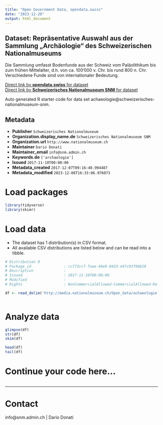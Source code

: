 ```yaml
---
title: "Open Government Data, opendata.swiss"
date: "2023-12-20"
output: html_document
---
```


## Dataset: Repräsentative Auswahl aus der Sammlung „Archäologie“ des Schweizerischen Nationalmuseums

Die Sammlung umfasst Bodenfunde aus der Schweiz vom Paläolithikum bis zum frühen Mittelalter, d.h. von ca. 100'000 v. Chr. bis rund 800 n. Chr. Verschiedene Funde sind von internationaler Bedeutung.

[Direct link by **opendata.swiss** for dataset](https://opendata.swiss/de/dataset/archaologie)<br>
[Direct link by **Schweizerisches Nationalmuseum SNM** for dataset](https://www.nationalmuseum.ch/sammlung_online/)

Auto generated R starter code for data set achaeologie@schweizerisches-nationalmuseum-snm.

## Metadata

- **Publisher** `Schweizerisches Nationalmuseum`
- **Organization.display_name.de** `Schweizerisches Nationalmuseum SNM`
- **Organization.url** `http://www.nationalmuseum.ch`
- **Maintainer** `Dario Donati`
- **Maintainer_email** `info@snm.admin.ch`
- **Keywords.de** `['archaologie']`
- **Issued** `2017-11-10T00:00:00`
- **Metadata_created** `2017-12-07T09:16:40.994487`
- **Metadata_modified** `2023-12-06T16:33:06.976073`


# Load packages

```r

library(tidyverse)
library(skimr)

```

# Load data

-   The dataset has 1 distribution(s) in CSV format.
-   All available CSV distributions are listed below and can be read into a tibble.

```r

# Distribution 0
# Package_id               : cc773ccf-faae-40e9-8433-e97c93f06828
# Description              : 
# Issued                   : 2017-11-10T00:00:00
# Modified                 : 
# Rights                   : NonCommercialAllowed-CommercialAllowed-ReferenceRequired

df <- read_delim('http://media.nationalmuseum.ch/Open_data/achaeologie.csv')



```

# Analyze data

```r

glimpse(df)
str(df)
skim(df)

head(df)
tail(df)

```

# Continue your code here...

```r

```

------------------------------------------------------------------------

# Contact

info@snm.admin.ch | Dario Donati

